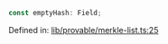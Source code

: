 ```ts
const emptyHash: Field;
```

Defined in: [lib/provable/merkle-list.ts:25](https://github.com/o1-labs/o1js/blob/df1ff77af12d7cbbed4a6167f02815fad4f0dceb/src/lib/provable/merkle-list.ts#L25)
